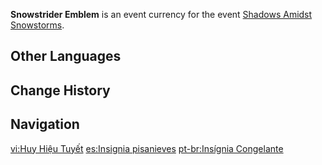 {{Item Infobox
|id           = 000135
|image        = Item Snowstrider Emblem.png
|type         = Event Items
|group        = Event Currencies
|event        = Shadows Amidst Snowstorms
|eventNote    = Dragonspine Special Training
|rarity       = 4
|description  = An insignia given to those who complete the special training conducted by the Adventurers' Guild. It can be considered a symbol of one's strength.
|source1      = [[Shadows Amidst Snowstorms/Dragonspine Special Training|Dragonspine Special Training]] during the [[Shadows Amidst Snowstorms]] event
}}
'''Snowstrider Emblem''' is an event currency for the event [[Shadows Amidst Snowstorms]].

==Other Languages==
{{Other Languages
|en      = Snowstrider Emblem
|zhs     = 踏雪章
|zhs_rm  = Tàxuě Zhāng
|zht     = 踏雪章
|zht_rm  = Tàxuě Zhāng
|zh_tl   = Snow Walk Badge
|ja      = スノースタンプメダル
|ja_rm   = Sunoo Sutanpu Medaru
|ja_tl   = Snow Stamp Medal
|ko      = 답설 휘장
|ko_rm   = 
|ko_tl   = 
|es      = Insignia pisanieves
|es_tl   = 
|fr      = Médaille de foule-neige
|fr_tl   = Snowtreader Medal
|ru      = Печать снегоходца
|ru_tl   = 
|th      = Snowstrider Emblem
|vi      = Huy Hiệu Tuyết
|vi_tl   = 
|de      = Schneegleitabzeichen
|de_tl   = Snow Slide Emblem
|id      = Snowstrider Emblem
|pt      = Insígnia Congelante
|pt_tl   = 
}}

==Change History==
{{Change History|2.3}}

==Navigation==
{{Currency Navbox|Event}}

[[vi:Huy Hiệu Tuyết]]
[[es:Insignia pisanieves]]
[[pt-br:Insígnia Congelante]]
